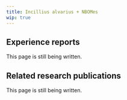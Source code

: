 ---
title: Incillius alvarius + NBOMes
wip: true
---

## Experience reports

This page is still being written.

## Related research publications

This page is still being written.


